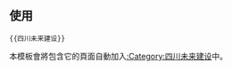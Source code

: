 {{未来建设|sect={{{sect|}}}|四川|Sichuan Shadow.png|50px}}
<noinclude>[[Category:中国大陆未来建设模板|{{PAGENAME}}]]

== 使用 ==
<pre>{{四川未来建设}}</pre>
本模板會將包含它的頁面自動加入[[:Category:四川未来建设]]中。
</noinclude>